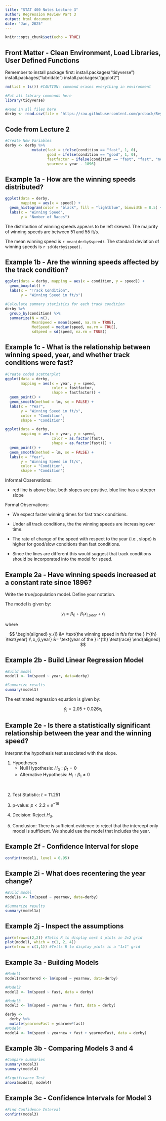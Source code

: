 ```yaml
---
title: "STAT 400 Notes Lecture 3"
author: Regression Review Part 3
output: html_document
date: "Jan, 2025"
---
```


```r
knitr::opts_chunk$set(echo = TRUE)
```

## Front Matter - Clean Environment, Load Libraries, User Defined Functions
Remember to install package first:
install.packages("tidyverse")
install.packages("lubridate")
install.packages("ggplot2")

```r
rm(list = ls()) #CAUTION: command erases everything in environment

#Put all library commands here
library(tidyverse)

#Read in all files here 
derby <- read.csv(file = "https://raw.githubusercontent.com/proback/BeyondMLR/master/data/derbyplus.csv")
```

## Code from Lecture 2
```r
#Create New Variables
derby <- derby %>% 
            mutate(fast = ifelse(condition == "fast", 1, 0),
                   good = ifelse(condition == "good", 1, 0),
                   fastfactor = ifelse(condition == "fast", "fast", "not fast"),
                   yearnew = year - 1896)
```

## Example 1a - How are the winning speeds distributed?
```r
ggplot(data = derby, 
       mapping = aes(x = speed)) +
  geom_histogram(color = "black", fill = "lightblue", binwidth = 0.5) +
  labs(x = "Winning Speed",
       y = "Number of Races")

```

The distribution of winning speeds appears to be left skewed. The majority of winning speeds are between 51 and 55 ft/s. 

The mean winning speed is `r mean(derby$speed)`. The standard deviation of winning speeds is `r sd(derby$speed)`.

## Example 1b - Are the winning speeds affected by the track condition? 
```r
ggplot(data = derby, mapping = aes(x = condition, y = speed)) +
  geom_boxplot() +
  labs(x = "Track Condition",
       y = "Winning Speed in ft/s")

```


```r
#Calculate summary statistics for each track condition
derby %>%
  group_by(condition) %>%
  summarize(N = n(),
            MeanSpeed = mean(speed, na.rm = TRUE),
            MedSpeed = median(speed, na.rm = TRUE),
            sdSpeed = sd(speed, na.rm = TRUE))
```


## Example 1c - What is the relationship between winning speed, year, and whether track conditions were fast?
```r
#Create coded scatterplot
ggplot(data = derby, 
       mapping = aes(x = year, y = speed, 
                     color = fastfactor,
                     shape = fastfactor)) +
  geom_point() +
  geom_smooth(method = lm, se = FALSE) +
  labs(x = "Year",
       y = "Winning Speed in ft/s",
       color = "Condition",
       shape = "Condition")

```

```r
ggplot(data = derby, 
       mapping = aes(x = year, y = speed, 
                     color = as.factor(fast),
                     shape = as.factor(fast))) +
  geom_point() +
  geom_smooth(method = lm, se = FALSE) +
  labs(x = "Year",
       y = "Winning Speed in ft/s",
       color = "Condition",
       shape = "Condition")
```


Informal Observations:

- red line is above blue. both slopes are positive. blue line has a steeper slope

Formal Observations:

- We expect faster winning times for fast track conditions. 

- Under all track conditions, the the winning speeds are increasing over time. 

- The rate of change of the speed with respect to the year (i.e., slope) is higher for good/slow conditions than fast conditions.

- Since the lines are different this would suggest that track conditions should be incorporated into the model for speed.

## Example 2a - Have winning speeds increased at a constant rate since 1896? 
Write the true/population model. Define your notation.

The model is given by:

$$y_{i} = \beta_{0} + \beta_{1} x_{i,year} + \epsilon_{i}$$


where 

$$
\begin{aligned}
y_{i} &= \text{the winning speed in ft/s for the } i^{th} \text{year} \\
x_{i,year} &= \text{year of the } i^{th} \text{race}
\end{aligned}
$$

## Example 2b - Build Linear Regression Model
```r
#Build model
model1 <- lm(speed ~ year, data=derby)

#Summarize results
summary(model1)
```

The estimated regression equation is given by:

$$\hat{y}_{i} = 2.05 + 0.026x_{i}$$

## Example 2e - Is there a statistically significant relationship between the year and the winning speed?

Interpret the hypothesis test associated with the slope.

1. Hypotheses
    - Null Hypothesis: $H_0: \beta_1 = 0$
    - Alternative Hypothesis: $H_1: \beta_1 \ne 0$

\

2. Test Statistic: $t=11.251$

3. p-value: $p < 2.2 \times e^{-16}$

4. Decision: Reject $H_0$. 

5. Conclusion: There is sufficient evidence to reject that the intercept only model is sufficient. We should use the model that includes the year.

## Example 2f - Confidence Interval for slope
```r
confint(model1, level = 0.95)
```

## Example 2i - What does recentering the year change?
```r
#Build model
model1a <- lm(speed ~ yearnew, data=derby)

#Summarize results
summary(model1a)
```

## Example 2j - Inspect the assumptions
```r
par(mfrow=c(2,2)) #Tells R to display next 4 plots in 2x2 grid
plot(model1, which = c(1, 2, 4))
par(mfrow = c(1,1)) #Tells R to display plots in a "1x1" grid
```


## Example 3a - Building Models
```r
#Model1
model1recentered <- lm(speed ~ yearnew, data=derby)

#Model2
model2 <- lm(speed ~ fast, data = derby)

#Model3
model3 <- lm(speed ~ yearnew + fast, data = derby)

derby <- 
  derby %>%
  mutate(yearnewFast = yearnew*fast)
#Model4
model4 <- lm(speed ~ yearnew + fast + yearnewFast, data = derby)
```




## Example 3b - Comparing Models 3 and 4
```r
#Compare summaries
summary(model3)
summary(model4)

#Significance Test
anova(model3, model4)
```


## Example 3c - Confidence Intervals for Model 3
```r
#Find Confidence Interval
confint(model3)
```













